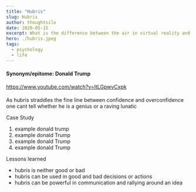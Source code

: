 ```yaml
---
title: "Hubris"
slug: Hubris
author: thoughtsilo
date: 2020-05-15
excerpt: What is the difference between the air in virtual reality and air in real life?
hero: ./hubris.jpeg
tags:
  - psychology
  - life
---
```


#### Synonym/epitome: Donald Trump


https://www.youtube.com/watch?v=ltLGpwvCxpk


#### 
As hubris straddles the fine line between confidence and overconfidence one cant tell whether he is a genius or a raving lunatic

Case Study

1. example donald trump
2. example donald Trump
3. example donald Trump
4. example donald Trump

Lessons learned 
- hubris is neither good or bad
- hubris can be used in good and bad decisions or actions
- hubris can be powerful in communication and rallying around an idea